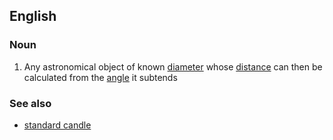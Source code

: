 ==English==
{{wikipedia}}

===Noun===
{{en-noun|head=[[standard]] [[ruler]]}}
# {{context|astronomy|lang=en}} Any astronomical object of known [[diameter]] whose [[distance]] can then be calculated from the [[angle]] it subtends

===See also===
* [[standard candle]]